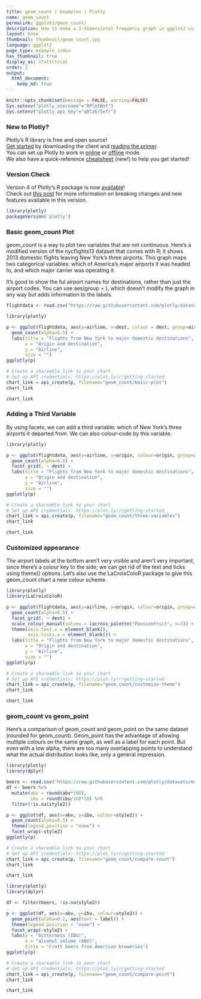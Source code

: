 ```yaml
---
title: geom_count | Examples | Plotly
name: geom_count
permalink: ggplot2/geom_count/
description: How to make a 2-dimensional frequency graph in ggplot2 using geom_count Examples of coloured and facetted graphs.
layout: base
thumbnail: thumbnail/geom_count.jpg
language: ggplot2
page_type: example_index
has_thumbnail: true
display_as: statistical
order: 2
output:
  html_document:
    keep_md: true
---
```


```r
knitr::opts_chunk$set(message = FALSE, warning=FALSE)
Sys.setenv("plotly_username"="RPlotBot")
Sys.setenv("plotly_api_key"="q0lz6r5efr")
```

### New to Plotly?

Plotly's R library is free and open source!<br>
[Get started](https://plot.ly/r/getting-started/) by downloading the client and [reading the primer](https://plot.ly/r/getting-started/).<br>
You can set up Plotly to work in [online](https://plot.ly/r/getting-started/#hosting-graphs-in-your-online-plotly-account) or [offline](https://plot.ly/r/offline/) mode.<br>
We also have a quick-reference [cheatsheet](https://images.plot.ly/plotly-documentation/images/r_cheat_sheet.pdf) (new!) to help you get started!

### Version Check

Version 4 of Plotly's R package is now [available](https://plot.ly/r/getting-started/#installation)!<br>
Check out [this post](http://moderndata.plot.ly/upgrading-to-plotly-4-0-and-above/) for more information on breaking changes and new features available in this version.

```r
library(plotly)
packageVersion('plotly')
```

### Basic geom\_count Plot
geom\_count is a way to plot two variables that are not continuous. Here's a modified version of the nycflights13 dataset that comes with R; it shows 2013 domestic flights leaving New York's three airports. This graph maps two categorical variables: which of America's major airports it was headed to, and which major carrier was operating it.

It's good to show the ful airport names for destinations, rather than just the airport codes. You can use aes(group = ), which doesn't modify the graph in any way but adds information to the labels.

```r
flightdata <- read.csv("https://raw.githubusercontent.com/plotly/datasets/master/flightdata.csv", stringsAsFactors = FALSE)

library(plotly)

p <- ggplot(flightdata, aes(y=airline, x=dest, colour = dest, group=airport)) +
  geom_count(alpha=0.5) +
  labs(title = "Flights from New York to major domestic destinations",
       x = "Origin and destination",
       y = "Airline",
       size = "")
ggplotly(p)

# Create a shareable link to your chart
# Set up API credentials: https://plot.ly/r/getting-started
chart_link = api_create(p, filename="geom_count/basic-plot")
chart_link
```

```r
chart_link
```

### Adding a Third Variable
By using facets, we can add a third variable: which of New York's three airports it departed from. We can also colour-code by this variable.

```r
library(plotly)

p <- ggplot(flightdata, aes(y=airline, x=origin, colour=origin, group=airport)) +
  geom_count(alpha=0.5) +
  facet_grid(. ~ dest) +
  labs(title = "Flights from New York to major domestic destinations",
       x = "Origin and destination",
       y = "Airline",
       size = "")
ggplotly(p)

# Create a shareable link to your chart
# Set up API credentials: https://plot.ly/r/getting-started
chart_link = api_create(p, filename="geom_count/three-variables")
chart_link
```

```r
chart_link
```

### Customized appearance
The airport labels at the bottom aren't very visible and aren't very important, since there's a colour key to the side; we can get rid of the text and ticks using theme() options. Let's also use the LaCroixColoR package to give this geom\_count chart a new colour scheme.

```r
library(plotly)
library(LaCroixColoR)

p <- ggplot(flightdata, aes(y=airline, x=origin, colour=origin, group=airport)) +
  geom_count(alpha=0.5) +
  facet_grid(. ~ dest) +
  scale_colour_manual(values = lacroix_palette("PassionFruit", n=3)) +
  theme(axis.text.x = element_blank(),
        axis.ticks.x = element_blank()) +
  labs(title = "Flights from New York to major domestic destinations",
       x = "Origin and destination",
       y = "Airline",
       size = "")
ggplotly(p)

# Create a shareable link to your chart
# Set up API credentials: https://plot.ly/r/getting-started
chart_link = api_create(p, filename="geom_count/customize-theme")
chart_link
```

```r
chart_link
```

### geom\_count vs geom\_point
Here's a comparison of geom\_count and geom\_point on the same dataset (rounded for geom\_count). Geom\_point has the advantage of allowing multiple colours on the same graph, as well as a label for each point. But even with a low alpha, there are too many overlapping points to understand what the actual distribution looks like, only a general impression.

```r
library(plotly)
library(dplyr)

beers <- read.csv("https://raw.githubusercontent.com/plotly/datasets/master/beers.csv", stringsAsFactors = FALSE)
df <- beers %>%
  mutate(abv = round(abv*100),
         ibu = round(ibu/10)*10) %>%
  filter(!is.na(style2))

p <- ggplot(df, aes(x=abv, y=ibu, colour=style2)) +
  geom_count(alpha=0.5) +
  theme(legend.position = "none") +
  facet_wrap(~style2)
ggplotly(p)

# Create a shareable link to your chart
# Set up API credentials: https://plot.ly/r/getting-started
chart_link = api_create(p, filename="geom_count/compare-count")
chart_link
```

```r
chart_link
```

```r
library(plotly)
library(dplyr)

df <- filter(beers, !is.na(style2))

p <- ggplot(df, aes(x=abv, y=ibu, colour=style2)) +
  geom_point(alpha=0.2, aes(text = label)) +
  theme(legend.position = "none") +
  facet_wrap(~style2) +
  labs(y = "bitterness (IBU)",
       x = "alcohol volume (ABV)",
       title = "Craft beers from American breweries")
ggplotly(p)

# Create a shareable link to your chart
# Set up API credentials: https://plot.ly/r/getting-started
chart_link = api_create(p, filename="geom_count/compare-point")
chart_link
```

```r
chart_link
```
